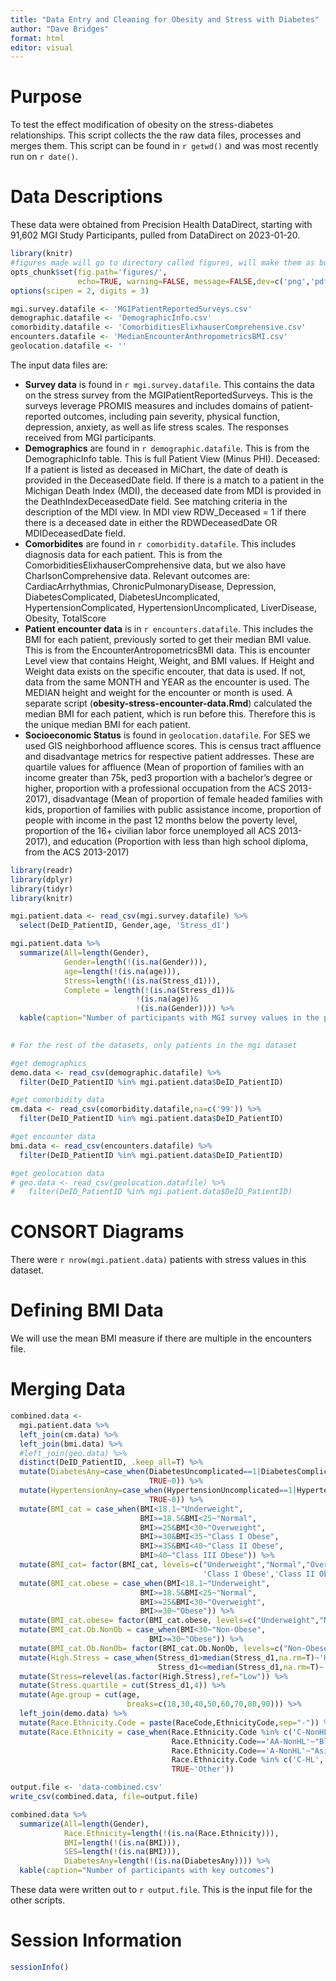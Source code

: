 ```yaml
---
title: "Data Entry and Cleaning for Obesity and Stress with Diabetes"
author: "Dave Bridges"
format: html
editor: visual
---
```


# Purpose

To test the effect modification of obesity on the stress-diabetes relationships. This script collects the the raw data files, processes and merges them. This script can be found in `r getwd()` and was most recently run on `r date()`.

# Data Descriptions

These data were obtained from Precision Health DataDirect, starting with 91,602 MGI Study Participants, pulled from DataDirect on 2023-01-20.

```r
library(knitr)
#figures made will go to directory called figures, will make them as both png and pdf files 
opts_chunk$set(fig.path='figures/',
               echo=TRUE, warning=FALSE, message=FALSE,dev=c('png','pdf'))
options(scipen = 2, digits = 3)

mgi.survey.datafile <- 'MGIPatientReportedSurveys.csv'
demographic.datafile <- 'DemographicInfo.csv'
comorbidity.datafile <- 'ComorbiditiesElixhauserComprehensive.csv'
encounters.datafile <- 'MedianEncounterAnthropometricsBMI.csv'
geolocation.datafile <- ''
```

The input data files are:

-   **Survey data** is found in `r mgi.survey.datafile`. This contains the data on the stress survey from the MGIPatientReportedSurveys. This is the surveys leverage PROMIS measures and includes domains of patient-reported outcomes, including pain severity, physical function, depression, anxiety, as well as life stress scales. The responses received from MGI participants.
-   **Demographics** are found in `r demographic.datafile`. This is from the DemographicInfo table. This is full Patient View (Minus PHI). Deceased: If a patient is listed as deceased in MiChart, the date of death is provided in the DeceasedDate field. If there is a match to a patient in the Michigan Death Index (MDI), the deceased date from MDI is provided in the DeathIndexDeceasedDate field. See matching criteria in the description of the MDI view. In MDI view RDW_Deceased = 1 if there there is a deceased date in either the RDWDeceasedDate OR MDIDeceasedDate field.\
-   **Comorbidites** are found in `r comorbidity.datafile`. This includes diagnosis data for each patient. This is from the ComorbiditiesElixhauserComprehensive data, but we also have CharlsonComprehensive data. Relevant outcomes are: CardiacArrhythmias, ChronicPulmonaryDisease, Depression, DiabetesComplicated, DiabetesUncomplicated, HypertensionComplicated, HypertensionUncomplicated, LiverDisease, Obesity, TotalScore
-   **Patient encounter data** is in `r encounters.datafile`. This includes the BMI for each patient, previously sorted to get their median BMI value. This is from the EncounterAntropometricsBMI data. This is encounter Level view that contains Height, Weight, and BMI values. If Height and Weight data exists on the specific encouter, that data is used. If not, data from the same MONTH and YEAR as the encounter is used. The MEDIAN height and weight for the encounter or month is used. A separate script (**obesity-stress-encounter-data.Rmd**) calculated the median BMI for each patient, which is run before this. Therefore this is the unique median BMI for each patient.
-   **Socioeconomic Status** is found in `geolocation.datafile`. For SES we used GIS neighborhood affluence scores. This is census tract affluence and disadvantage metrics for respective patient addresses. These are quartile values for affluence (Mean of proportion of families with an income greater than 75k, ped3 proportion with a bachelor's degree or higher, proportion with a professional occupation from the ACS 2013-2017), disadvantage (Mean of proportion of female headed families with kids, proportion of families with public assistance income, proportion of people with income in the past 12 months below the poverty level, proportion of the 16+ civilian labor force unemployed all ACS 2013-2017), and education (Proportion with less than high school diploma, from the ACS 2013-2017)

```r
library(readr)
library(dplyr)
library(tidyr)
library(knitr)

mgi.patient.data <- read_csv(mgi.survey.datafile) %>%
  select(DeID_PatientID, Gender,age, 'Stress_d1') 

mgi.patient.data %>%
  summarize(All=length(Gender),
            Gender=length(!(is.na(Gender))),
            age=length(!(is.na(age))),
            Stress=length(!(is.na(Stress_d1))),
            Complete = length(!(is.na(Stress_d1))&
                            !(is.na(age))&
                            !(is.na(Gender)))) %>%
  kable(caption="Number of participants with MGI survey values in the patient dataset")
  

# For the rest of the datasets, only patients in the mgi dataset

#get demographics
demo.data <- read_csv(demographic.datafile) %>%
  filter(DeID_PatientID %in% mgi.patient.data$DeID_PatientID)

#get comorbidity data
cm.data <- read_csv(comorbidity.datafile,na=c('99')) %>%
  filter(DeID_PatientID %in% mgi.patient.data$DeID_PatientID)

#get encounter data
bmi.data <- read_csv(encounters.datafile) %>%
  filter(DeID_PatientID %in% mgi.patient.data$DeID_PatientID) 

#get geolocation data
# geo.data <- read_csv(geolocation.datafile) %>%
#   filter(DeID_PatientID %in% mgi.patient.data$DeID_PatientID) 
```

# CONSORT Diagrams

There were `r nrow(mgi.patient.data)` patients with stress values in this dataset.

# Defining BMI Data

We will use the mean BMI measure if there are multiple in the encounters file.

# Merging Data

```r
combined.data <- 
  mgi.patient.data %>%
  left_join(cm.data) %>%
  left_join(bmi.data) %>%
  #left_join(geo.data) %>%
  distinct(DeID_PatientID, .keep_all=T) %>%
  mutate(DiabetesAny=case_when(DiabetesUncomplicated==1|DiabetesComplicated==1~1,
                               TRUE~0)) %>%
  mutate(HypertensionAny=case_when(HypertensionUncomplicated==1|HypertensionComplicated==1~1,
                               TRUE~0)) %>%
  mutate(BMI_cat = case_when(BMI<18.1~"Underweight",
                             BMI>=18.5&BMI<25~"Normal",
                             BMI>=25&BMI<30~"Overweight",
                             BMI>=30&BMI<35~"Class I Obese",
                             BMI>=35&BMI<40~"Class II Obese",
                             BMI>40~"Class III Obese")) %>%
  mutate(BMI_cat= factor(BMI_cat, levels=c("Underweight","Normal","Overweight",
                                           'Class I Obese','Class II Obese','Class III Obese'))) %>%
  mutate(BMI_cat.obese = case_when(BMI<18.1~"Underweight",
                             BMI>=18.5&BMI<25~"Normal",
                             BMI>=25&BMI<30~"Overweight",
                             BMI>=30~"Obese")) %>%
  mutate(BMI_cat.obese= factor(BMI_cat.obese, levels=c("Underweight","Normal","Overweight",'Obese'))) %>%
  mutate(BMI_cat.Ob.NonOb = case_when(BMI<30~"Non-Obese",
                               BMI>=30~"Obese")) %>%
  mutate(BMI_cat.Ob.NonOb= factor(BMI_cat.Ob.NonOb, levels=c("Non-Obese",'Obese'))) %>%
  mutate(High.Stress = case_when(Stress_d1>median(Stress_d1,na.rm=T)~'High',
                                 Stress_d1<=median(Stress_d1,na.rm=T)~'Low')) %>%
  mutate(Stress=relevel(as.factor(High.Stress),ref="Low")) %>%
  mutate(Stress.quartile = cut(Stress_d1,4)) %>%
  mutate(Age.group = cut(age,
                          breaks=c(18,30,40,50,60,70,80,90))) %>%
  left_join(demo.data) %>%
  mutate(Race.Ethnicity.Code = paste(RaceCode,EthnicityCode,sep="-")) %>%
  mutate(Race.Ethnicity = case_when(Race.Ethnicity.Code %in% c('C-NonHL','C-U')~"White",
                                    Race.Ethnicity.Code=='AA-NonHL'~"Black",
                                    Race.Ethnicity.Code=='A-NonHL'~"Asian",
                                    Race.Ethnicity.Code %in% c('C-HL','O-HL')~"Hispanic/Latino",
                                    TRUE~'Other'))

output.file <- 'data-combined.csv'
write_csv(combined.data, file=output.file)

combined.data %>%
  summarize(All=length(Gender),
            Race.Ethnicity=length(!(is.na(Race.Ethnicity))),
            BMI=length(!(is.na(BMI))),
            SES=length(!(is.na(BMI))),
            DiabetesAny=length(!(is.na(DiabetesAny)))) %>%
  kable(caption="Number of participants with key outcomes")
```

These data were written out to `r output.file`. This is the input file for the other scripts.

# Session Information

```r
sessionInfo()
```
